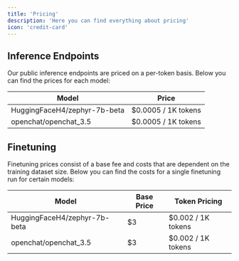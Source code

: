 ```yaml
---
title: 'Pricing'
description: 'Here you can find everything about pricing'
icon: 'credit-card'
---
```


## Inference Endpoints

Our public inference endpoints are priced on a per-token basis. Below you can find the prices for each model:


| Model | Price                            |
| -------- | ------------------------------------- |
| HuggingFaceH4/zephyr-7b-beta     | $0.0005 / 1K tokens                     |
| openchat/openchat_3.5     | $0.0005 / 1K tokens                     |


## Finetuning

Finetuning prices consist of a base fee and costs that are dependent on the training dataset size. Below you can find the costs for a single finetuning run for certain models:

| Model | Base Price                           | Token Pricing            |
| -------- | ------------------------------------- | -------------------- |
| HuggingFaceH4/zephyr-7b-beta     | $3                      | $0.002 / 1K tokens    |
| openchat/openchat_3.5     | $3                   | $0.002 / 1K tokens   |
